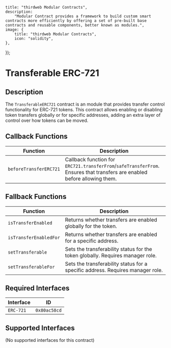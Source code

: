 

    title: "thirdweb Modular Contracts",
    description:
        "Modular Contract provides a framework to build custom smart contracts more efficiently by offering a set of pre-built base contracts and reusable components, better known as modules.",
    image: {
        title: "thirdweb Modular Contracts",
        icon: "solidity",
    },
});

# Transferable ERC-721

## Description

The `TransferableERC721` contract is an module that provides transfer control functionality for ERC-721 tokens. This contract allows enabling or disabling token transfers globally or for specific addresses, adding an extra layer of control over how tokens can be moved.

## Callback Functions

| Function             | Description                                                                |
|----------------------|----------------------------------------------------------------------------|
| `beforeTransferERC721`| Callback function for `ERC721.transferFrom`/`safeTransferFrom`. Ensures that transfers are enabled before allowing them. |

## Fallback Functions

| Function                | Description                                                                             |
|-------------------------|-----------------------------------------------------------------------------------------|
| `isTransferEnabled`     | Returns whether transfers are enabled globally for the token.                            |
| `isTransferEnabledFor`  | Returns whether transfers are enabled for a specific address.                            |
| `setTransferable`       | Sets the transferability status for the token globally. Requires manager role.          |
| `setTransferableFor`    | Sets the transferability status for a specific address. Requires manager role.          |

## Required Interfaces

| Interface  | ID          |
|------------|-------------|
| `ERC-721`  | `0x80ac58cd`|

## Supported Interfaces

(No supported interfaces for this contract)

